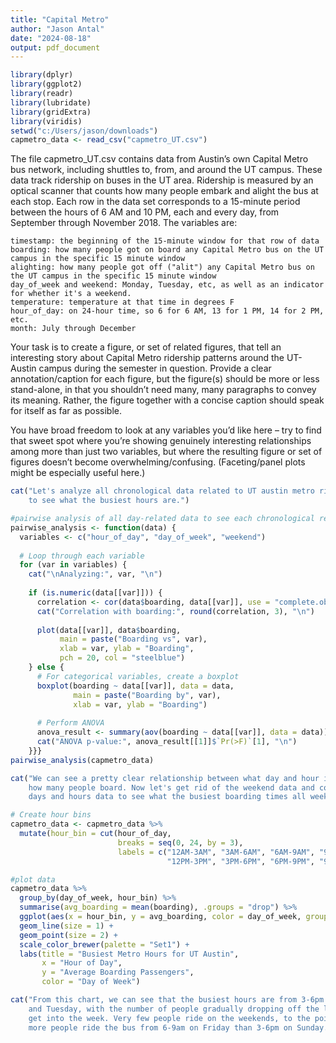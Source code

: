 ---
title: "Capital Metro"
author: "Jason Antal"
date: "2024-08-18"
output: pdf_document
---

```{r setup, include=FALSE}
library(dplyr)
library(ggplot2)
library(readr)
library(lubridate)
library(gridExtra)
library(viridis)
setwd("c:/Users/jason/downloads")
capmetro_data <- read_csv("capmetro_UT.csv")
```

The file capmetro_UT.csv contains data from Austin's own Capital Metro bus network, including shuttles to, from, and around the UT campus. These data track ridership on buses in the UT area. Ridership is measured by an optical scanner that counts how many people embark and alight the bus at each stop. Each row in the data set corresponds to a 15-minute period between the hours of 6 AM and 10 PM, each and every day, from September through November 2018. The variables are:

    timestamp: the beginning of the 15-minute window for that row of data
    boarding: how many people got on board any Capital Metro bus on the UT campus in the specific 15 minute window
    alighting: how many people got off ("alit") any Capital Metro bus on the UT campus in the specific 15 minute window
    day_of_week and weekend: Monday, Tuesday, etc, as well as an indicator for whether it's a weekend.
    temperature: temperature at that time in degrees F
    hour_of_day: on 24-hour time, so 6 for 6 AM, 13 for 1 PM, 14 for 2 PM, etc.
    month: July through December

Your task is to create a figure, or set of related figures, that tell an interesting story about Capital Metro ridership patterns around the UT-Austin campus during the semester in question. Provide a clear annotation/caption for each figure, but the figure(s) should be more or less stand-alone, in that you shouldn't need many, many paragraphs to convey its meaning. Rather, the figure together with a concise caption should speak for itself as far as possible.

You have broad freedom to look at any variables you'd like here -- try to find that sweet spot where you're showing genuinely interesting relationships among more than just two variables, but where the resulting figure or set of figures doesn't become overwhelming/confusing. (Faceting/panel plots might be especially useful here.)

```{r}
cat("Let's analyze all chronological data related to UT austin metro ridership
    to see what the busiest hours are.")

#pairwise analysis of all day-related data to see each chronological relationship
pairwise_analysis <- function(data) {
  variables <- c("hour_of_day", "day_of_week", "weekend")
  
  # Loop through each variable
  for (var in variables) {
    cat("\nAnalyzing:", var, "\n")
    
    if (is.numeric(data[[var]])) {
      correlation <- cor(data$boarding, data[[var]], use = "complete.obs")
      cat("Correlation with boarding:", round(correlation, 3), "\n")
      
      plot(data[[var]], data$boarding, 
           main = paste("Boarding vs", var),
           xlab = var, ylab = "Boarding",
           pch = 20, col = "steelblue")
    } else {
      # For categorical variables, create a boxplot
      boxplot(boarding ~ data[[var]], data = data,
              main = paste("Boarding by", var),
              xlab = var, ylab = "Boarding")
      
      # Perform ANOVA
      anova_result <- summary(aov(boarding ~ data[[var]], data = data))
      cat("ANOVA p-value:", anova_result[[1]]$`Pr(>F)`[1], "\n")
    }}}
pairwise_analysis(capmetro_data)

cat("We can see a pretty clear relationship between what day and hour it is and
    how many people board. Now let's get rid of the weekend data and combine the 
    days and hours data to see what the busiest boarding times all week are.")

# Create hour bins
capmetro_data <- capmetro_data %>%
  mutate(hour_bin = cut(hour_of_day, 
                        breaks = seq(0, 24, by = 3),
                        labels = c("12AM-3AM", "3AM-6AM", "6AM-9AM", "9AM-12PM", 
                                   "12PM-3PM", "3PM-6PM", "6PM-9PM", "9PM-12AM")))

```
``` {r}

#plot data
capmetro_data %>%
  group_by(day_of_week, hour_bin) %>%
  summarise(avg_boarding = mean(boarding), .groups = "drop") %>%
  ggplot(aes(x = hour_bin, y = avg_boarding, color = day_of_week, group = day_of_week)) +
  geom_line(size = 1) +
  geom_point(size = 2) +
  scale_color_brewer(palette = "Set1") +
  labs(title = "Busiest Metro Hours for UT Austin",
       x = "Hour of Day", 
       y = "Average Boarding Passengers",
       color = "Day of Week")

cat("From this chart, we can see that the busiest hours are from 3-6pm on Monday 
    and Tuesday, with the number of people gradually dropping off the later you
    get into the week. Very few people ride on the weekends, to the point that 
    more people ride the bus from 6-9am on Friday than 3-6pm on Sunday.")
```